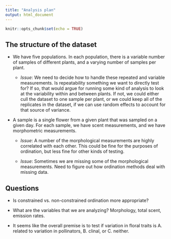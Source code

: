 ```yaml
---
title: "Analysis plan"
output: html_document
---
```


```r
knitr::opts_chunk$set(echo = TRUE)
```

## The structure of the dataset

- We have five populations. In each population, there is a variable number of samples of different plants, and a varying number of samples per plant.

  + *Issue*: We need to decide how to handle these repeated and variable measurements. Is repeatability something we want to directly test for? If so, that would argue for running some kind of analysis to look at the variability within and between plants. If not, we could either cull the dataset to one sample per plant, or we could keep all of the replicates in the dataset, if we can use random effects to account for that source of variance.

- A sample is a single flower from a given plant that was sampled on a given day. For each sample, we have scent measurements, and we have morphometric measurements.

  + *Issue*: A number of the morphological measurements are highly correlated with each other. This could be fine for the purposes of ordination, but less fine for other kinds of testing.

  + *Issue*: Sometimes we are missing some of the morphological measurements. Need to figure out how ordination methods deal with missing data.

## Questions

- Is constrained vs. non-constrained ordination more appropriate?

- What are the variables that we are analyzing? Morphology, total scent, emission rates.

- It seems like the overall premise is to test if variation in floral traits is A. related to variation in pollinators, B. clinal, or C. neither.




